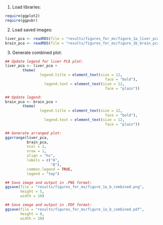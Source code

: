


1. Load libraries:

```r
require(ggplot2)
require(ggpubr)
```

2. Load saved images:

```r
liver_pca <- readRDS(file = "results/figures_for_ms/figure_1a_liver_pca.rds")
brain_pca <- readRDS(file = "results/figures_for_ms/figure_1b_brain_pca.rds")
```

3. Generate combined plot:

```r
## Update legend for liver PCA plot:
liver_pca <- liver_pca +
        theme(
                legend.title = element_text(size = 12,
                                              face = "bold"),
                  legend.text = element_text(size = 12,
                                              face = "plain"))

## Update legend:
brain_pca <- brain_pca +
        theme(
                legend.title = element_text(size = 12,
                                              face = "bold"),
                  legend.text = element_text(size = 12,
                                              face = "plain"))

## Generate arranged plot:
ggarrange(liver_pca,
          brain_pca,
          ncol = 2,
          nrow = 1,
          align = "hv",
          labels = c("A",
                     "B"),
          common.legend = TRUE,
          legend = "top")

## Save image and output in .PNG format:
ggsave(file = "results/figures_for_ms/figure_1a_b_combined.png",
       height = 5,
       width = 10)

## Save image and output in .PDF format:
ggsave(file = "results/figures_for_ms/figure_1a_b_combined.pdf",
       height = 8,
       width = 10)
```